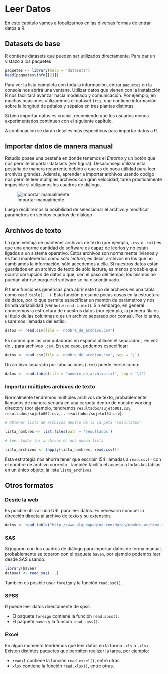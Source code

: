# Leer Datos

En este capítulo vamos a focalizarnos en las diversas formas de entrar datos a R.


## Datasets de base

R contiene datasets que pueden ser utilizados directamente. Para dar un vistazo a los paquetes 


```r

paquetes <- library(help = "datasets")
head(paquetes$info[[2]])

```

Para ver la lista completa con toda la información, entrar `paquetes` en la consola nos abrirá una ventana. Utilizar datos que vienen con la instalación R nos facilitará avanzar hacia modelado y comunicación. Por ejemplo, en muchas ocasiones utilizaremos el dataset `iris`, que contiene información sobre la longitud de pétalos y sépalos en tres plantas distintas.  

Si bien importar datos es crucial, recomiendo que los usuarios menos experimentados continuen con el siguiente capítulo. 

A continuación se darán detalles más específicos para importar datos a R.

## Importar datos de manera manual

Rstudio posee una pestaña en donde tenemos el *Entorno* y un botón que nos permite importar datasets (ver figura). Desaconsejo utilizar esta pestaña de manera recurrente debido a que es de poca utilidad para leer archivos grandes. Además, aprender a importar archivos usando código nos permite leer múltiples archivos con gran velocidad, tarea prácticamente imposible si utilizamos los cuadros de diálogo.   

![Importar manualmente](img/manual_import_01.PNG)

Luego recibiremos la posibilidad de seleccionar el archivo y modificar parámetros en sendos cuadros de diálogo.

## Archivos de texto

La gran ventaja de mantener archivos de texto (por ejemplo, `.csv` o `.txt`) es que una enorme cantidad de software es capaz de leerlos y no están ligados a un sistema operativo. Estos archivos son normalmente livianos y es fácil mantenerlos como *sólo lectura*, es decir, archivos en los que no cambiamos la información, sólo accedemos a ella. Si nuestros datos están guardados en un archivo de texto de sólo lectura, es menos probable que ocurra corrupción de datos o que, con el paso del tiempo, los mismos no puedan abrirse porque el software se ha discontinuado.  

R tiene funciones genéricas para abrir este tipo de archivos en una tabla como `read.table(...)`. Esta función presume pocas cosas en la estructura de datos, por lo que permite especificar un montón de parámetros y nos brinda variabilidad (ver `help(read.table)`). Sin embargo, en general conocemos la estructura de nuestros datos (por ejemplo, la primera fila es el título de las columnas o es un archivo separado por comas). Por lo tanto, usaremos llamadas del estilo:

```r

datos <- read.csv(file = 'nombre_de_archivo.csv')

```

Es común que las computadoras en español utilicen el separador `;` en vez de `,` para archivos `.csv`. En ese caso, podemos especificar:

```r

datos <- read.csv(file = 'nombre_de_archivo.csv', sep = ';')

```

Un archivo separado por tabulaciones (`.txt`) puede leerse como:

```r
datos <- read.table(file = 'nombre_de_archivo.txt', sep = '\t')

```


### Importar múltiples archivos de texto

Normalmente tendremos múltiples archivos de texto, probablemente llamados de manera seriada en una carpeta dentro de nuestro working directory (por ejemplo, tendremos `resultados/sujeto001.csv`, `resultados/sujeto002.csv`, ... `resultados/sujeto154.csv`).

```r

# Obtener lista de archivos dentro de la carpeta 'resultados'

lista_nombres <- list.files(path = 'resultados')

# leer todos los archivos en una nueva lista

lista_archivos <- lapply(lista_nombres, read.csv())

```

Esta estrategia nos ahorra tener que escribir 154 llamadas a `read.csv()` con el nombre de archivo correcto. También facilita el acceso a todas las tablas en un único objeto, la lista `lista_archivos`. 

## Otros formatos

### Desde la web

Es posible utilizar una URL para leer datos. Es necesario conocer la dirección directa al archivo de texto y su extensión.

```r
datos <- read.table("http://www.algunapagina.com/datos/nombre-archivo.txt")
```


### SAS

Si jugaron con los cuadros de diálogo para importar datos de forma manual, probablemente se toparon con el paquete `haven`, por ejemplo podemos leer desde SAS usando:  

```r

library(haven)
dataset <- read_sas(...)

```

También es posible usar `foreign` y la función `read.ssd()`.

### SPSS

R puede leer datos directamente de spss: 

* El paquete `foreign` contiene la función `read.spss()`. 
* El paquete `haven` y la función `read_spss()`.  

### Excel

En algún momento tendremos que leer datos en la forma `.xls` o `.xlsx`. Existen distintos paquetes que permiten realizar la tarea, por ejemplo:

* `readxl` contiene la función `read_excel()`, entre otras.
* `xlsx` contiene la función `read.xlsx()`, entre otras.


